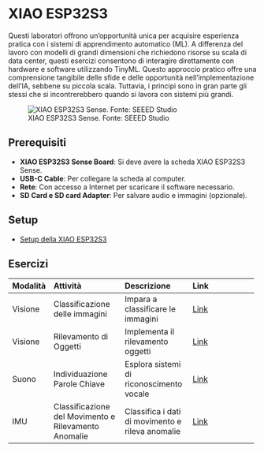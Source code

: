 # XIAO ESP32S3 {.unnumbered}

Questi laboratori offrono un'opportunità unica per acquisire esperienza pratica con i sistemi di apprendimento automatico (ML). A differenza del lavoro con modelli di grandi dimensioni che richiedono risorse su scala di data center, questi esercizi consentono di interagire direttamente con hardware e software utilizzando TinyML. Questo approccio pratico offre una comprensione tangibile delle sfide e delle opportunità nell'implementazione dell'IA, sebbene su piccola scala. Tuttavia, i principi sono in gran parte gli stessi che si incontrerebbero quando si lavora con sistemi più grandi.

![XIAO ESP32S3 Sense. Fonte: SEEED Studio](./images/jpeg/xiao_esp32s3_decked.jpeg)

## Prerequisiti

- **XIAO ESP32S3 Sense Board**: Si deve avere la scheda XIAO ESP32S3 Sense.
- **USB-C Cable**: Per collegare la scheda al computer.
- **Rete**: Con accesso a Internet per scaricare il software necessario.
- **SD Card e SD card Adapter**: Per salvare audio e immagini (opzionale).

## Setup

- [Setup della XIAO ESP32S3](./setup/setup.qmd)

## Esercizi

+----------+------------------------------------------------------+--------------------------------------------------+-----------------------------------------------------------+
| Modalità | Attività                                             | Descrizione                                      | Link                                                      |
+:=========+:=====================================================+:=================================================+:==========================================================+
| Visione  | Classificazione delle immagini                       | Impara a classificare le immagini                | [Link](./image_classification/image_classification.qmd)   |
+----------+------------------------------------------------------+--------------------------------------------------+-----------------------------------------------------------+
| Visione  | Rilevamento di Oggetti                               | Implementa il rilevamento oggetti                | [Link](./object_detection/object_detection.qmd)           |
+----------+------------------------------------------------------+--------------------------------------------------+-----------------------------------------------------------+
| Suono    | Individuazione Parole Chiave                         | Esplora sistemi di riconoscimento vocale         | [Link](./kws/kws.qmd)                                     |
+----------+------------------------------------------------------+--------------------------------------------------+-----------------------------------------------------------+
| IMU      | Classificazione del Movimento e Rilevamento Anomalie | Classifica i dati di movimento e rileva anomalie | [Link](./motion_classification/motion_classification.qmd) |
+----------+------------------------------------------------------+--------------------------------------------------+-----------------------------------------------------------+

